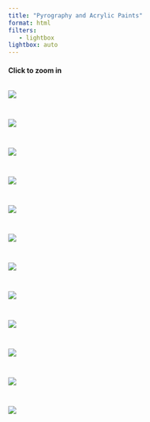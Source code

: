 ```yaml
---
title: "Pyrography and Acrylic Paints"
format: html
filters:
   - lightbox
lightbox: auto
---
```


#### Click to zoom in


::: {style="display: grid;grid-template-columns: repeat(auto-fill, minmax(300px, 1fr));grid-gap: 1em;"}

![](paint/25.png){group="my-gallery"}

![](paint/23.png){group="my-gallery"}

![](paint/20.png){group="my-gallery"}

![](paint/24.png){group="my-gallery"}

![](paint/18.png){group="my-gallery"}

![](paint/19.png){group="my-gallery"}

![](paint/22.png){group="my-gallery"}

![](paint/21.png){group="my-gallery"}

![](paint/1.png){group="my-gallery"}

![](paint/4.png){group="my-gallery"}

![](paint/3.png){group="my-gallery"}

![](paint/2.png){group="my-gallery"}


:::